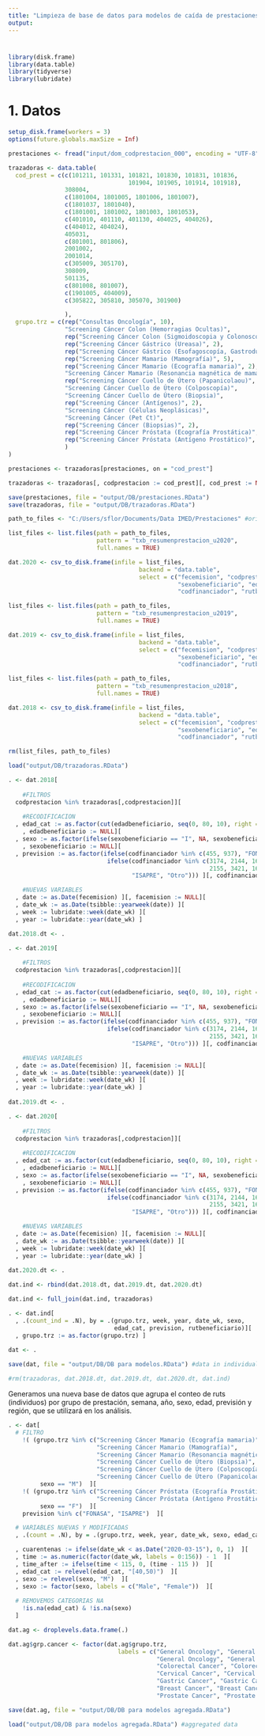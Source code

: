 ```yaml
---
title: "Limpieza de base de datos para modelos de caída de prestaciones por grupos de cáncer"
output: 
---
```

# 

```r
library(disk.frame)
library(data.table)
library(tidyverse)
library(lubridate)
```

# 1. Datos

```r
setup_disk.frame(workers = 3)
options(future.globals.maxSize = Inf)
```

```r
prestaciones <- fread("input/dom_codprestacion_000", encoding = "UTF-8")

trazadoras <- data.table(
  cod_prest = c(c(101211, 101331, 101821, 101830, 101831, 101836,
                                  101904, 101905, 101914, 101918),
                308004,
                c(1801004, 1801005, 1801006, 1801007),
                c(1801037, 1801040),
                c(1801001, 1801002, 1801003, 1801053),
                c(401010, 401110, 401130, 404025, 404026),
                c(404012, 404024),
                405031,
                c(801001, 801806),
                2001002,
                2001014,
                c(305009, 305170),
                308009,
                501135,
                c(801008, 801007),
                c(1901005, 404009),
                c(305822, 305810, 305070, 301900)

                ),
  grupo.trz = c(rep("Consultas Oncología", 10),
                "Screening Cáncer Colon (Hemorragias Ocultas)",
                rep("Screening Cáncer Colon (Sigmoidoscopia y Colonoscopía)", 4),
                rep("Screening Cáncer Gástrico (Ureasa)", 2),
                rep("Screening Cáncer Gástrico (Esofagoscopía, Gastroduodenoscopía, Yeyuno Ileoscopia)", 4),
                rep("Screening Cáncer Mamario (Mamografía)", 5),
                rep("Screening Cáncer Mamario (Ecografía mamaria)", 2),
                "Screening Cáncer Mamario (Resonancia magnética de mama)",
                rep("Screening Cáncer Cuello de Útero (Papanicolaou)", 2),
                "Screening Cáncer Cuello de Útero (Colposcopía)",
                "Screening Cáncer Cuello de Útero (Biopsia)",
                rep("Screening Cáncer (Antígenos)", 2),
                "Screening Cáncer (Células Neoplásicas)",
                "Screening Cáncer (Pet Ct)",
                rep("Screening Cáncer (Biopsias)", 2),
                rep("Screening Cáncer Próstata (Ecografía Prostática)", 2),
                rep("Screening Cáncer Próstata (Antígeno Prostático)", 4)
                )
)

prestaciones <- trazadoras[prestaciones, on = "cod_prest"]

trazadoras <- trazadoras[, codprestacion := cod_prest][, cod_prest := NULL]

save(prestaciones, file = "output/DB/prestaciones.RData")
save(trazadoras, file = "output/DB/trazadoras.RData")
```

```r
path_to_files <- "C:/Users/sflor/Documents/Data IMED/Prestaciones" #original data, cant be shared

list_files <- list.files(path = path_to_files, 
                         pattern = "txb_resumenprestacion_u2020", 
                         full.names = TRUE) 

dat.2020 <- csv_to_disk.frame(infile = list_files,
                                     backend = "data.table",
                                     select = c("fecemision", "codprestacion", 
                                                "sexobeneficiario", "edadbeneficiario", 
                                                "codfinanciador", "rutbeneficiario"))

list_files <- list.files(path = path_to_files, 
                         pattern = "txb_resumenprestacion_u2019", 
                         full.names = TRUE) 

dat.2019 <- csv_to_disk.frame(infile = list_files,
                                     backend = "data.table",
                                     select = c("fecemision", "codprestacion", 
                                                "sexobeneficiario", "edadbeneficiario", 
                                                "codfinanciador", "rutbeneficiario"))

list_files <- list.files(path = path_to_files, 
                         pattern = "txb_resumenprestacion_u2018", 
                         full.names = TRUE) 

dat.2018 <- csv_to_disk.frame(infile = list_files,
                                     backend = "data.table",
                                     select = c("fecemision", "codprestacion", 
                                                "sexobeneficiario", "edadbeneficiario", 
                                                "codfinanciador", "rutbeneficiario"))

rm(list_files, path_to_files)
```

```r
load("output/DB/trazadoras.RData")

. <- dat.2018[
    
    #FILTROS
  codprestacion %in% trazadoras[,codprestacion]][
  
    #RECODIFICACION
  , edad_cat := as.factor(cut(edadbeneficiario, seq(0, 80, 10), right = F)) ][
    , edadbeneficiario := NULL][
  , sexo := as.factor(ifelse(sexobeneficiario == "I", NA, sexobeneficiario)) ][
    , sexobeneficiario := NULL][
  , prevision := as.factor(ifelse(codfinanciador %in% c(455, 937), "FONASA",
                            ifelse(codfinanciador %in% c(3174, 2144, 1645, 3045, 
                                                         2155, 3421, 1620, 2366),
                                   "ISAPRE", "Otro"))) ][, codfinanciador := NULL][

    #NUEVAS VARIABLES
  , date := as.Date(fecemision) ][, facemision := NULL][
  , date_wk := as.Date(tsibble::yearweek(date)) ][
  , week := lubridate::week(date_wk) ][
  , year := lubridate::year(date_wk) ]

dat.2018.dt <- .

. <- dat.2019[
    
    #FILTROS
  codprestacion %in% trazadoras[,codprestacion]][
  
    #RECODIFICACION
  , edad_cat := as.factor(cut(edadbeneficiario, seq(0, 80, 10), right = F)) ][
    , edadbeneficiario := NULL][
  , sexo := as.factor(ifelse(sexobeneficiario == "I", NA, sexobeneficiario)) ][
    , sexobeneficiario := NULL][
  , prevision := as.factor(ifelse(codfinanciador %in% c(455, 937), "FONASA",
                            ifelse(codfinanciador %in% c(3174, 2144, 1645, 3045, 
                                                         2155, 3421, 1620, 2366),
                                   "ISAPRE", "Otro"))) ][, codfinanciador := NULL][

    #NUEVAS VARIABLES
  , date := as.Date(fecemision) ][, facemision := NULL][
  , date_wk := as.Date(tsibble::yearweek(date)) ][
  , week := lubridate::week(date_wk) ][
  , year := lubridate::year(date_wk) ]
  
dat.2019.dt <- .

. <- dat.2020[
    
    #FILTROS
  codprestacion %in% trazadoras[,codprestacion]][
  
    #RECODIFICACION
  , edad_cat := as.factor(cut(edadbeneficiario, seq(0, 80, 10), right = F)) ][
    , edadbeneficiario := NULL][
  , sexo := as.factor(ifelse(sexobeneficiario == "I", NA, sexobeneficiario)) ][
    , sexobeneficiario := NULL][
  , prevision := as.factor(ifelse(codfinanciador %in% c(455, 937), "FONASA",
                            ifelse(codfinanciador %in% c(3174, 2144, 1645, 3045, 
                                                         2155, 3421, 1620, 2366),
                                   "ISAPRE", "Otro"))) ][, codfinanciador := NULL][

    #NUEVAS VARIABLES
  , date := as.Date(fecemision) ][, facemision := NULL][
  , date_wk := as.Date(tsibble::yearweek(date)) ][
  , week := lubridate::week(date_wk) ][
  , year := lubridate::year(date_wk) ]
  
dat.2020.dt <- .

dat.ind <- rbind(dat.2018.dt, dat.2019.dt, dat.2020.dt)

dat.ind <- full_join(dat.ind, trazadoras)

. <- dat.ind[
  , .(count_ind = .N), by = .(grupo.trz, week, year, date_wk, sexo, 
                              edad_cat, prevision, rutbeneficiario)][
  , grupo.trz := as.factor(grupo.trz) ]
  
dat <- .

save(dat, file = "output/DB/DB para modelos.RData") #data in individual level, cant be shared

#rm(trazadoras, dat.2018.dt, dat.2019.dt, dat.2020.dt, dat.ind)
```
  
Generamos una nueva base de datos que agrupa el conteo de ruts (individuos) por grupo de prestación, semana, año, sexo, edad, previsión y región, que se utilizará en los análisis.  

```r
. <- dat[
  # FILTRO
    !( (grupo.trz %in% c("Screening Cáncer Mamario (Ecografía mamaria)", 
                         "Screening Cáncer Mamario (Mamografía)", 
                         "Screening Cáncer Mamario (Resonancia magnética de mama)", 
                         "Screening Cáncer Cuello de Útero (Biopsia)", 
                         "Screening Cáncer Cuello de Útero (Colposcopía)", 
                         "Screening Cáncer Cuello de Útero (Papanicolaou)")) & 
         sexo == "M")  ][
    !( (grupo.trz %in% c("Screening Cáncer Próstata (Ecografía Prostática)", 
                         "Screening Cáncer Próstata (Antígeno Prostático)")) & 
         sexo == "F")  ][
    prevision %in% c("FONASA", "ISAPRE")  ][

  # VARIABLES NUEVAS Y MODIFICADAS
  , .(count = .N), by = .(grupo.trz, week, year, date_wk, sexo, edad_cat, prevision) ][

  , cuarentenas := ifelse(date_wk < as.Date("2020-03-15"), 0, 1)  ][
  , time := as.numeric(factor(date_wk, labels = 0:156)) - 1  ][
  , time_after := ifelse(time < 115, 0, (time - 115 ))  ][
  , edad_cat := relevel(edad_cat, "[40,50)")  ][
  , sexo := relevel(sexo, "M")  ][
  , sexo := factor(sexo, labels = c("Male", "Female"))  ][
    
  # REMOVEMOS CATEGORIAS NA
    !is.na(edad_cat) & !is.na(sexo)
  ]

dat.ag <- droplevels.data.frame(.)

dat.ag$grp.cancer <- factor(dat.ag$grupo.trz, 
                               labels = c("General Oncology", "General Oncology", "General Oncology",
                                          "General Oncology", "General Oncology", 
                                          "Colorectal Cancer", "Colorectal Cancer", 
                                          "Cervical Cancer", "Cervical Cancer", "Cervical Cancer",  
                                          "Gastric Cancer", "Gastric Cancer", 
                                          "Breast Cancer", "Breast Cancer", "Breast Cancer",
                                          "Prostate Cancer", "Prostate Cancer"))

save(dat.ag, file = "output/DB/DB para modelos agregada.RData")

```

```r
load("output/DB/DB para modelos agregada.RData") #aggregated data
```

